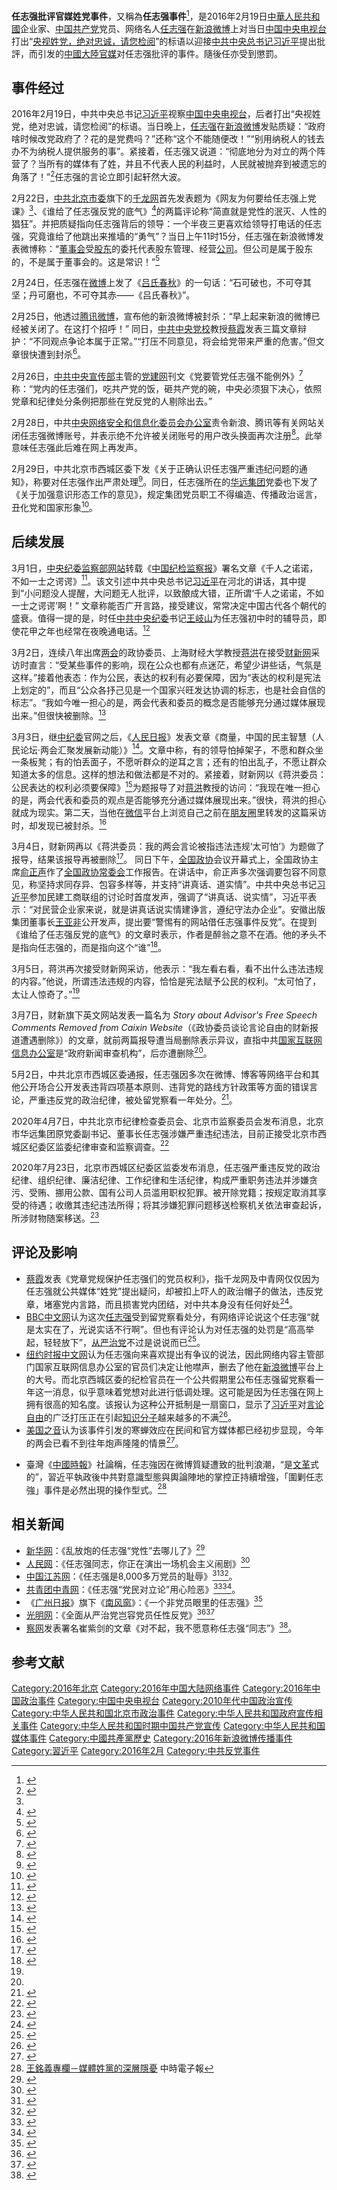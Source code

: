 {{expand|time=2016-05-23T06:19:31+00:00}}

'''任志强批评官媒姓党事件'''，又稱為'''任志强事件'''<ref>{{cite web|author=魏京生|title=任志强事件（魏京生）|url=http://www.rfa.org/mandarin/pinglun/weijingsheng/weijingsheng-03042016145919.html|publisher=自由亞洲電台|access-date=2016-06-03|archive-url=https://web.archive.org/web/20160408091305/http://www.rfa.org/mandarin/pinglun/weijingsheng/weijingsheng-03042016145919.html|archive-date=2016-04-08|dead-url=no}}</ref>，是2016年2月19日[[中華人民共和國|中華人民共和國]]企业家、[[中国共产党|中国共产党]]党员、网络名人[[任志强|任志强]]在[[新浪微博|新浪微博]]上对当日[[中国中央电视台|中国中央电视台]]打出“[[黨媒姓黨|央视姓党，绝对忠诚，请您检阅]]”的标语以迎接[[中国共产党中央委员会总书记|中共中央总书记]][[习近平|习近平]]提出批評，而引发的[[中华人民共和国媒体|中國大陸官媒]]对任志强批评的事件。隨後任亦受到懲罰。

==事件经过==
{{更多資料|黨媒姓黨}}
2016年2月19日，中共中央总书记[[习近平|习近平]]视察[[中国中央电视台|中国中央电视台]]，后者打出“央视姓党，绝对忠诚，请您检阅”的标语。当日晚上，[[任志强|任志强]]在[[新浪微博|新浪微博]]发贴质疑：“政府啥时候改党政府了？花的是党费吗？”还称“这个不能随便改！”“别用纳税人的钱去办不为纳税人提供服务的事”。紧接着，任志强又说道：“彻底地分为对立的两个阵营了？当所有的媒体有了姓，并且不代表人民的利益时，人民就被抛弃到被遗忘的角落了！”<ref name="party-lesson">{{cite web|author=李吉明|title=网友为何要给任志强上党课？|url=http://china.qianlong.com/2016/0222/380735.shtml|publisher=千龙网|access-date=2016-05-23|archive-url=https://web.archive.org/web/20190502042430/http://china.qianlong.com/2016/0222/380735.shtml|archive-date=2019-05-02|dead-url=no}}</ref>任志强的言论立即引起轩然大波。 

{{Quote|1=无怪乎人常以“任大炮”谓之，无怪乎网友要为其补课。作为一名党员大V，任志强不仅不懂得“没有脱离人民性的党性，也没有脱离党性的人民性”，甚至还忽略总书记“坚持党性和人民性相统一”的讲话实质，妄图以歪曲解读、砸锅推墙来哗众取宠、博取眼球，简直就是党性的泯灭、人性的猖狂。|2=《网友为何要给任志强上党课》<ref name="party-lesson"/>}}

2月22日，[[中国共产党北京市委员会|中共北京市委]]旗下的[[千龙网|千龙网]]首先发表题为《网友为何要给任志强上党课》<ref name="party-lesson"/>、《谁给了任志强反党的底气》<ref>{{cite web|url=http://china.qianlong.com/2016/0222/381255.shtml|title=谁给了任志强反党的底气|publisher=千龙网|access-date=2016-05-23|archive-url=https://web.archive.org/web/20160601083627/http://china.qianlong.com/2016/0222/381255.shtml|archive-date=2016-06-01|dead-url=no}}</ref>的两篇评论称“简直就是党性的泯灭、人性的猖狂”。并把质疑指向任志强背后的领导：一个半夜三更喜欢给领导打电话的任志强，究竟谁给了他跳出来推墙的“勇气”？当日上午11时15分，任志强在新浪微博发表微博称：“[[董事会|董事会]]受[[股东|股东]]的委托代表股东管理、经营[[公司|公司]]。但公司是属于股东的，不是属于董事会的。这是常识！”<ref>{{cite news|url=http://www.zaobao.com/wencui/politic/story20160223-584639|title=任志强：公司属于股东，这是常识!|date=2016-02-23|publisher=联合早报网|accessdate=2016-05-23|archive-date=2022-06-19|archive-url=https://web.archive.org/web/20220619073347/https://www.zaobao.com.sg/wencui/politic/story20160223-584639}}</ref>

2月24日，任志强在[[微博|微博]]上发了《[[吕氏春秋|吕氏春秋]]》的一句话：“石可破也，不可夺其坚；丹可磨也，不可夺其赤——《吕氏春秋》”。

2月25日，他透过[[腾讯微博|腾讯微博]]，宣布他的新浪微博被封杀：“早上起来新浪的微博已经被关闭了。在这打个招呼！” 同日，[[中共中央党校|中共中央党校]]教授[[蔡霞|蔡霞]]发表三篇文章辩护：“不同观点争论本属于正常。”“打压不同意见，将会给党带来严重的危害。”但文章很快遭到封杀<ref>{{cite news|url=http://cn.nytimes.com/china/20160321/c21chinaren/|title=中共因任志强事件遭遇党内外激烈反弹|date=2016-03-21|publisher=纽约中文网|access-date=2016-05-23|archive-url=https://web.archive.org/web/20160515132625/http://cn.nytimes.com/china/20160321/c21chinaren|archive-date=2016-05-15|dead-url=no}}</ref>。

2月26日，[[中共中央宣传部|中共中央宣传部]]主管的[[党建网|党建网]]刊文《党要管党任志强不能例外》<ref>{{cite web|url=http://www.dangjian.cn/ll/201602/t20160226_3173206.shtml|title=党要管党任志强不能例外|author=杨丽|publisher=党建网|access-date=2016-05-23|archive-url=https://web.archive.org/web/20160924072832/http://www.dangjian.cn/ll/201602/t20160226_3173206.shtml|archive-date=2016-09-24|dead-url=no}}</ref>称：“党内的任志强们，吃共产党的饭，砸共产党的碗，中央必须狠下决心，依照党章和纪律处分条例把那些在党反党的人剔除出去。” 

2月28日，中共[[中央网络安全和信息化委员会办公室|中央网络安全和信息化委员会办公室]]责令新浪、腾讯等有关网站关闭任志强微博账号，并表示绝不允许被关闭账号的用户改头换面再次注册<ref>{{cite news|url=http://news.sina.com.cn/c/2016-02-29/doc-ifxpvutf3663107.shtml|title=国家网信办责令新浪、腾讯等网站关闭任志强微博账号|date=2016-02-29|publisher=新浪网|access-date=2016-05-23|archive-url=https://web.archive.org/web/20160624192333/http://news.sina.com.cn/c/2016-02-29/doc-ifxpvutf3663107.shtml|archive-date=2016-06-24|dead-url=no}}</ref>。此举意味任志强此后难在网上再发声。 

2月29日，中共北京市西城区委下发《关于正确认识任志强严重违纪问题的通知》，称要对任志强作出严肃处理<ref>{{cite news|url=http://china.huanqiu.com/article/2016-02/8627111.html|title=北京西城区委下发《正确认识任志强违纪问题》|date=2016-02-29|publisher=环球网|access-date=2016-05-23|archive-url=https://web.archive.org/web/20160507215512/http://china.huanqiu.com/article/2016-02/8627111.html|archive-date=2016-05-07|dead-url=no}}</ref>。同日，任志强所在的[[华远集团|华远集团]]党委也下发了《关于加强意识形态工作的意见》，规定集团党员职工不得编造、传播政治谣言，丑化党和国家形象<ref>{{cite web|1=|title=华远集团：党员职工不得编造传播政治谣言|url=http://news.qq.com/a/20160229/062698.htm|accessdate=2016-03-01|archive-url=https://web.archive.org/web/20160309225738/http://news.qq.com/a/20160229/062698.htm|archive-date=2016-03-09|dead-url=no}}</ref>。

==后续发展==
3月1日，[[中央纪委监察部网站|中央纪委监察部网站]]转载《[[中国纪检监察报|中国纪检监察报]]》署名文章《千人之诺诺，不如一士之谔谔》<ref>{{cite web|url=http://www.ccdi.gov.cn/xcjy/lsjj/201602/t20160229_75034.html|title=千人之诺诺，不如一士之谔谔|date=2016-03-01|publisher=中国纪检监察报|access-date=2016-05-23|archive-url=https://web.archive.org/web/20160526183548/http://www.ccdi.gov.cn/xcjy/lsjj/201602/t20160229_75034.html|archive-date=2016-05-26|dead-url=no}}</ref>。该文引述中共中央总书记[[习近平|习近平]]在河北的讲话，其中提到“小问题没人提醒，大问题无人批评，以致酿成大错，正所谓‘千人之诺诺，不如一士之谔谔’啊！” 文章称能否广开言路，接受建议，常常决定中国古代各个朝代的盛衰。值得一提的是，时任[[中共中央纪委|中共中央纪委]]书记[[王岐山|王岐山]]为任志强初中时的辅导员，即使花甲之年也经常在夜晚通电话。<ref>{{Cite web|title=任志强与多名高层有私交 “假装不认识” - 大纪元|url=http://www.epochtimes.com/gb/16/2/23/n4646374.htm|work=大纪元 www.epochtimes.com|date=2016-02-23|accessdate=2019-03-12|language=zh-CN|archive-url=https://web.archive.org/web/20190311212430/http://www.epochtimes.com/gb/16/2/23/n4646374.htm|archive-date=2019-03-11|dead-url=no}}</ref> 

3月2日，连续八年出席[[两会|两会]]的政协委员、上海财经大学教授[[蒋洪|蒋洪]]在接受[[财新网|财新网]]采访时直言：“受某些事件的影响，现在公众也都有点迷茫，希望少讲些话，气氛是这样。”接着他表态：作为公民，表达的权利有必要保障，因为“表达的权利是宪法上划定的”，而且“公众各抒己见是一个国家兴旺发达协调的标志，也是社会自信的标志”。“我如今唯一担心的是，两会代表和委员的概念是否能够充分通过媒体展现出来。”但很快被删除。<ref name="dw-a-19102819">{{cite news|url=http://www.dw.com/zh/%E6%94%BF%E5%8D%8F%E5%A7%94%E5%91%98%E8%A1%A8%E8%A7%82%E7%82%B9-%E8%B4%A2%E6%96%B0%E9%81%AD%E9%81%87%E4%B8%89%E8%BF%9E%E5%88%A0/a-19102819|title=政协委员表观点 财新遭遇“三连删”|date=2016-08-03|publisher=德国之声|access-date=2016-05-23|archive-url=https://web.archive.org/web/20160519141820/http://www.dw.com/zh/%E6%94%BF%E5%8D%8F%E5%A7%94%E5%91%98%E8%A1%A8%E8%A7%82%E7%82%B9-%E8%B4%A2%E6%96%B0%E9%81%AD%E9%81%87%E4%B8%89%E8%BF%9E%E5%88%A0/a-19102819|archive-date=2016-05-19|dead-url=no}}</ref>

3月3日，继[[中纪委|中纪委]]官网之后，《[[人民日报|人民日报]]》发表文章《商量，中国的民主智慧（人民论坛·两会汇聚发展新动能）》<ref>{{cite news|url=http://paper.people.com.cn/rmrb/html/2016-03/03/nw.D110000renmrb_20160303_3-04.htm|title=商量，中国的民主智慧（人民论坛·两会汇聚发展新动能）|date=2016-03-03|publisher=人民日报|accessdate=2016-05-23|archive-date=2017-01-05|archive-url=https://web.archive.org/web/20170105054007/http://paper.people.com.cn/rmrb/html/2016-03/03/nw.D110000renmrb_20160303_3-04.htm}}</ref>。文章中称，有的领导怕掉架子，不愿和群众坐一条板凳；有的怕丢面子，不愿听群众的逆耳之言；还有的怕出乱子，不愿让群众知道太多的信息。这样的想法和做法都是不对的。紧接着，财新网以《蒋洪委员：公民表达的权利必须要保障》<ref>{{cite web|url=http://www.ilouzhu.com/yuedu/qn3.html|title=蒋洪委员：公民表达的权利必须要保障|date=2016-03-03|author=周东旭|publisher=财新网|access-date=2016-05-24|archive-url=https://web.archive.org/web/20160624125307/http://www.ilouzhu.com/yuedu/qn3.html|archive-date=2016-06-24|dead-url=yes}}</ref>为题报导了对[[蒋洪|蒋洪]]教授的访问：“我现在唯一担心的是，两会代表和委员的观点是否能够充分通过媒体展现出来。”很快，蒋洪的担心就成为现实。第二天，当他在[[微信|微信]]平台上浏览自己之前在[[朋友圈|朋友圈]]里转发的这篇采访时，却发现已被封杀。<ref>{{Cite web |author=周东旭 |date=2016-03-08 |title=蒋洪委员：我的两会言论被指违法违规“太可怕” |url=https://news.sufe.edu.cn/1e/f4/c180a7924/page.psp |website=news.sufe.edu.cn |language=zh-cn |archive-url=https://archive.today/20220618010102/https://news.sufe.edu.cn/1e/f4/c180a7924/page.psp |archive-date=2022-06-18 |access-date=2022-06-18 }}</ref>

3月4日，财新网再以《蒋洪委员：我的两会言论被指违法违规‘太可怕’》为题做了报导，结果该报导再被删除<ref name="bbc-160308_caixin_censorship">{{cite news|url=http://www.bbc.com/zhongwen/simp/china/2016/03/160308_caixin_censorship|title=“财新”发文揭露当局对新闻审查被删除|date=2016-03-08|publisher=BBC中文网|access-date=2016-05-23|archive-url=https://web.archive.org/web/20160311083940/http://www.bbc.com/zhongwen/simp/china/2016/03/160308_caixin_censorship|archive-date=2016-03-11|dead-url=no}}</ref>。 同日下午，[[全国政协|全国政协]]会议开幕式上，全国政协主席[[俞正声|俞正声]]作了[[全国政协常委会|全国政协常委会]]工作报告。在讲话中，俞正声多次强调要包容不同意见，称坚持求同存异、包容多样等，并支持“讲真话、道实情”。中共中央总书记[[习近平|习近平]]参加民建工商联组的讨论时首度发声，强调了“讲真话、说实情”，习近平表示：“对民营企业家来说，就是讲真话说实情建诤言，遵纪守法办企业”。安徽出版集团董事长[[王亚非|王亚非]]公开发声，提出要“警惕有的网站借任志强事件反党”。在提到《谁给了任志强反党的底气》的文章时表示，作者是醉翁之意不在酒。他的矛头不是指向任志强的，而是指向这个“谁”<ref>{{cite news|url=http://m.voachinese.com/a/renzhiqiang-20160304/3220058.html|title=中纪委反击 任志强案逆转？|date=2016-03-05|publisher=美国之音|access-date=2016-05-23|archive-url=https://web.archive.org/web/20160604092018/http://m.voachinese.com/a/renzhiqiang-20160304/3220058.html|archive-date=2016-06-04|dead-url=no}}</ref>。 

3月5日，蒋洪再次接受财新网采访，他表示：“我左看右看，看不出什么违法违规的内容。”他说，所谓违法违规的内容，恰恰是宪法赋予公民的权利。“太可怕了，太让人惊奇了。”<ref name="dw-a-19102819" />

3月7日，财新旗下英文网站发表一篇名为 ''Story about Advisor's Free Speech Comments Removed from Caixin Website''（《政协委员谈论言论自由的财新报道遭遇删除》）的文章，就前两篇报导遭当局删除表示异议，直指中共[[国家互联网信息办公室|国家互联网信息办公室]]是“政府新闻审查机构”，后亦遭删除<ref name="bbc-160308_caixin_censorship"/>。

5月2日，中共北京市西城区委通报，任志强因多次在微博、博客等网络平台和其他公开场合公开发表违背四项基本原则、违背党的路线方针政策等方面的错误言论，严重违反党的政治纪律，被处留党察看一年处分。<ref>{{cite news|url=http://news.youth.cn/gn/201605/t20160504_7948790.htm|title=任志强被留党察看一年 六张图了解任志强事件始末|date=2016-05-04|publisher=网易新闻|access-date=2016-05-23|archive-url=https://web.archive.org/web/20160611205630/http://news.youth.cn/gn/201605/t20160504_7948790.htm|archive-date=2016-06-11|dead-url=no}}</ref>。

2020年4月7日，中共北京市纪律检查委员会、北京市监察委员会发布消息，北京市华远集团原党委副书记、董事长任志强涉嫌严重违纪违法，目前正接受北京市西城区纪委区监委纪律审查和监察调查。<ref>{{cite web |title=北京市华远集团原党委副书记、董事长任志强接受纪律审查和监察调查 |url=http://www.bjsupervision.gov.cn/ttxw/202004/t20200407_68966.html |website=中共北京市纪律检查委员会、北京市监察委员会 |accessdate=2020-04-07 |archive-date=2020-04-07 |archive-url=https://web.archive.org/web/20200407142313/http://www.bjsupervision.gov.cn/ttxw/202004/t20200407_68966.html |dead-url=no }}</ref>

2020年7月23日，北京市西城区纪委区监委发布消息，任志强严重违反党的政治纪律、组织纪律、廉洁纪律、工作纪律和生活纪律，构成严重职务违法并涉嫌贪污、受贿、挪用公款、国有公司人员滥用职权犯罪。被开除党籍；按规定取消其享受的待遇；收缴其违纪违法所得；将其涉嫌犯罪问题移送检察机关依法审查起诉，所涉财物随案移送。<ref>{{cite web |author1=北京市西城区纪委区监委 |title=北京市华远集团原党委副书记、董事长任志强严重违纪违法被开除党籍 |url=http://www.chinanews.com/gn/2020/07-23/9246603.shtml |website=中国新闻网 |accessdate=2020-07-24 |archive-date=2020-10-10 |archive-url=https://web.archive.org/web/20201010203728/http://www.chinanews.com/gn/2020/07-23/9246603.shtml |dead-url=no }}</ref>

==评论及影响==
*[[蔡霞|蔡霞]]发表《党章党规保护任志强们的党员权利》，指千龙网及中青网仅仅因为任志强就公共媒体“姓党”提出疑问，却被扣上吓人的政治帽子的做法，违反党章，堵塞党内言路，而且损害党内团结，对中共本身没有任何好处<ref>{{cite web|url=http://chinadigitaltimes.net/chinese/2016/03/%E6%98%8E%E9%95%9C%EF%BD%9C%E6%8C%BA%E4%BB%BB%E5%BF%97%E5%BC%BA-%E4%B8%AD%E5%85%B1%E4%B8%AD%E5%A4%AE%E5%85%9A%E6%A0%A1%E8%94%A1%E9%9C%9E%E6%95%99%E6%8E%88%E8%A2%AB%E8%AF%AB%E5%8B%89%E8%B0%88/|title=挺任志强 中共中央党校蔡霞教授被“诫勉谈话”|date=2016-03-03|publisher=中国数字时代|access-date=2016-05-24|archive-url=https://web.archive.org/web/20160610103018/http://chinadigitaltimes.net/chinese/2016/03/%E6%98%8E%E9%95%9C%EF%BD%9C%E6%8C%BA%E4%BB%BB%E5%BF%97%E5%BC%BA-%E4%B8%AD%E5%85%B1%E4%B8%AD%E5%A4%AE%E5%85%9A%E6%A0%A1%E8%94%A1%E9%9C%9E%E6%95%99%E6%8E%88%E8%A2%AB%E8%AF%AB%E5%8B%89%E8%B0%88/|archive-date=2016-06-10|dead-url=no}}</ref>。
*[[BBC中文网|BBC中文网]]认为这次[[任志强|任志强]]受到留党察看处分，有网络评论说这个任志强“就是太实在了，光说实话不行啊”。但也有评论认为对任志强的处罚是“高高举起，轻轻放下”，[[从严治党|从严治党]]不过是说说而已<ref>{{cite news|url=http://www.bbc.com/zhongwen/simp/china/2016/05/160502_ren_zhiqiang_party_discipline|title=任志强质疑“官媒姓党”被留党察看一年|date=2016-05-02|publisher=BBC中文网|access-date=2016-05-23|archive-url=https://web.archive.org/web/20160505200629/http://www.bbc.com/zhongwen/simp/china/2016/05/160502_ren_zhiqiang_party_discipline|archive-date=2016-05-05|dead-url=no}}</ref>。
*[[纽约时报|纽约时报中文网]]认为任志强向来喜欢提出有争议的说法，因此网络内容主管部门国家互联网信息办公室的官员们决定让他噤声，删去了他在[[新浪微博|新浪微博]]平台上的大号。而北京西城区委的纪检官员在一个公共假期里公布任志强留党察看一年这一消息，似乎意味着党想对此进行低调处理。这可能是因为任志强在网上拥有很高的知名度。该报认为这种公开抵制是一扇窗口，显示了[[习近平|习近平]]对[[言论自由|言论自由]]的广泛打压正在引起[[知识分子|知识分子]]越来越多的不满<ref>{{cite news|url=http://cn.nytimes.com/china/20160503/c03chinaren/dual/|title=质疑习近平政策，任志强被留党察看一年|date=2016-05-03|publisher=纽约时报中文网|access-date=2016-05-23|archive-url=https://web.archive.org/web/20160511031140/http://cn.nytimes.com/china/20160503/c03chinaren/dual/|archive-date=2016-05-11|dead-url=no}}</ref>。
*[[美国之音|美国之音]]认为该事件引发的寒蝉效应在民间和官方媒体都已经初步显现，今年的两会已看不到往年炮声隆隆的情景<ref>{{cite news|url=http://www.voachinese.com/media/video/voaconnect-20160110-ren-zhiqiang-case/3228812.html|title=VOA连线: 任志强事件扑朔迷离 中国高层如何解套|date=2016-03-10|publisher=美国之音|access-date=2016-05-23|archive-url=https://web.archive.org/web/20160514080909/http://www.voachinese.com/media/video/voaconnect-20160110-ren-zhiqiang-case/3228812.html|archive-date=2016-05-14|dead-url=no}}</ref>。

*臺灣《[[中國時報|中國時報]]》社論稱，任志強因在微博質疑遭致的批判浪潮，“是[[文革|文革]]式的”，習近平執政後中共對意識型態與輿論陣地的掌控正持續增強，「圍剿任志強」事件是必然出現的操作型式。<ref>[http://www.chinatimes.com/newspapers/20160227000391-260109 王銘義專欄－媒體姓黨的深層隱憂] {{Wayback|url=http://www.chinatimes.com/newspapers/20160227000391-260109 |date=20160513114903 }} 中時電子報</ref>

== 相关新闻 ==
* [[新华网|新华网]]：《乱放炮的任志强“党性”去哪儿了》<ref>{{cite news|url=http://news.xinhuanet.com/comments/2016-02/26/c_1118170195.htm|title=乱放炮的任志强“党性”去哪儿了|date=2016-02-26|publisher=新华网|access-date=2016-05-23|archive-url=https://web.archive.org/web/20160304062434/http://news.xinhuanet.com/comments/2016-02/26/c_1118170195.htm|archive-date=2016-03-04|dead-url=no}}</ref>
* [[人民网|人民网]]：《任志强同志，你正在演出一场机会主义闹剧》<ref>{{cite news|url=http://opinion.people.com.cn/n1/2016/0225/c1003-28151091.html|title=任志强同志，你正在演出一场机会主义闹剧|date=2016-02-25|publisher=人民网|access-date=2016-05-23|archive-url=https://web.archive.org/web/20160226104615/http://opinion.people.com.cn/n1/2016/0225/c1003-28151091.html|archive-date=2016-02-26|dead-url=no}}</ref>
* [[中国江苏网|中国江苏网]]：《任志强是8,000多万党员的耻辱》<ref>{{cite web|url=http://m.jschina.com.cn/wap/pl/201602/t2681409.shtml|title=任志强是8000多万党员的耻辱|date=2016-02-25|author=胡波|publisher=中国江苏网|deadurl=yes|archiveurl=https://web.archive.org/web/20160924081604/http://m.jschina.com.cn/wap/pl/201602/t2681409.shtml|archivedate=2016-09-24|accessdate=2016-05-24}}</ref><ref>{{cite news|url=http://www.zaobao.com/realtime/china/story20160226-585930|title=官媒：任志强是8000多万党员的耻辱|date=2016-02-26|publisher=联合早报网|accessdate=2016-05-23|archive-date=2022-06-19|archive-url=https://web.archive.org/web/20220619073347/https://www.zaobao.com.sg/realtime/china/story20160226-585930}}</ref>。
* [[中国共产主义青年团|共青团]][[中国青年网|中青网]]：《任志强“党民对立论”用心险恶》<ref>{{cite web|url=http://pinglun.youth.cn/ttst/201602/t20160224_7667559.htm|title=任志强“党民对立论”用心险恶|date=2016-02-24|author=王德华|publisher=中国青年网|access-date=2016-05-24|archive-url=https://web.archive.org/web/20160501003612/http://pinglun.youth.cn/ttst/201602/t20160224_7667559.htm|archive-date=2016-05-01|dead-url=no}}</ref><ref>{{cite news|url=http://www.nanzao.com/sc/national/1531788ff962bbc/guan-mei-zhui-ji-ren-zhi-qiang-wang-en-fu-yi-wang-yi-zhong-yang-wei-fan-guo-an-fa|title=官媒追击任志强：忘恩负义 妄议中央 违反国安法|date=2016-02-25|publisher=南早中文|deadurl=yes|archiveurl=https://web.archive.org/web/20160530235821/http://www.nanzao.com/sc/national/1531788ff962bbc/guan-mei-zhui-ji-ren-zhi-qiang-wang-en-fu-yi-wang-yi-zhong-yang-wei-fan-guo-an-fa|archivedate=2016-05-30|accessdate=2016-05-23}}</ref>。
*《[[广州日报|广州日报]]》旗下《[[南风窗|南风窗]]》：《一个非党员眼里的任志强》<ref>{{cite news|url=http://news.sina.com.cn/c/nd/2016-02-26/doc-ifxpvysx1691043.shtml|title=一个非党员眼里的任志强|date=2016-02-26|author=李北方|publisher=新浪新闻|access-date=2016-05-24|archive-url=https://web.archive.org/web/20160301003036/http://news.sina.com.cn/c/nd/2016-02-26/doc-ifxpvysx1691043.shtml|archive-date=2016-03-01|dead-url=no}}</ref>
*[[光明网_(中国)|光明网]]：《全面从严治党岂容党员任性反党》<ref>{{cite news|url=http://politics.gmw.cn/2016-02/29/content_19084712.htm|title=全面从严治党岂容党员任性反党|author=戚桂锋|date=2016-02-29|publisher=光明网|access-date=2016-05-23|archive-url=https://web.archive.org/web/20160603025623/http://politics.gmw.cn/2016-02/29/content_19084712.htm|archive-date=2016-06-03|dead-url=no}}</ref><ref>{{cite news|url=http://news.china.com/domestic/945/20160229/21631189_all.html|title=光明网：任志强反党 是国内外颠覆势力代言人|date=2016-02-29|publisher=中华网|access-date=2016-05-23|archive-url=https://web.archive.org/web/20160605093651/http://news.china.com/domestic/945/20160229/21631189_all.html|archive-date=2016-06-05|dead-url=no}}</ref>
*[[察网|察网]]发表署名崔紫剑的文章《对不起，我不愿意称任志强“同志”》<ref>{{cite web|url=http://www.cwzg.cn/html/2016/chayanguanxing_0224/26573.html|title=对不起，我不愿意称任志强“同志”|author=崔紫剑|publisher=察网|access-date=2016-05-23|archive-url=https://web.archive.org/web/20160611181629/http://www.cwzg.cn/html/2016/chayanguanxing_0224/26573.html|archive-date=2016-06-11|dead-url=no}}</ref>。

== 参考文献 ==
{{Reflist|30em}}

[[Category:2016年北京|Category:2016年北京]]
[[Category:2016年中国大陆网络事件|Category:2016年中国大陆网络事件]]
[[Category:2016年中国政治事件|Category:2016年中国政治事件]]
[[Category:中国中央电视台|Category:中国中央电视台]]
[[Category:2010年代中国政治宣传|Category:2010年代中国政治宣传]]
[[Category:中华人民共和国北京市政治事件|Category:中华人民共和国北京市政治事件]]
[[Category:中华人民共和国政府宣传相关事件|Category:中华人民共和国政府宣传相关事件]]
[[Category:中华人民共和国时期中国共产党宣传|Category:中华人民共和国时期中国共产党宣传]]
[[Category:中华人民共和国媒体事件|Category:中华人民共和国媒体事件]]
[[Category:中國共產黨歷史|Category:中國共產黨歷史]]
[[Category:2016年新浪微博传播事件|Category:2016年新浪微博传播事件]]
[[Category:習近平|Category:習近平]]
[[Category:2016年2月|Category:2016年2月]]
[[Category:中共反党事件|Category:中共反党事件]]